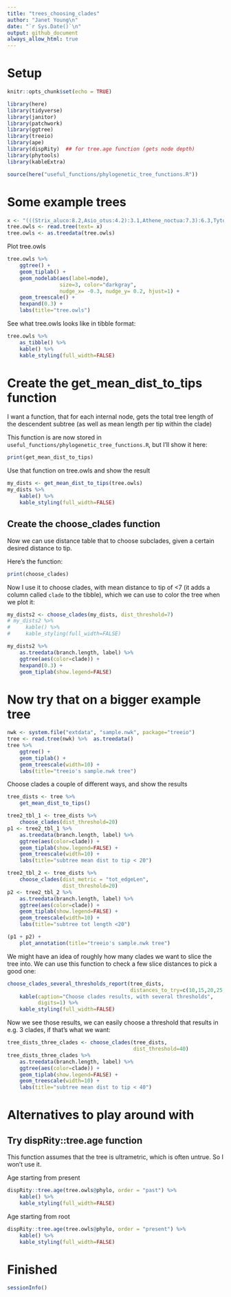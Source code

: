 ```yaml
---
title: "trees_choosing_clades"
author: "Janet Young\n"
date: "`r Sys.Date()`\n"
output: github_document
always_allow_html: true
---
```


# Setup

```r
knitr::opts_chunk$set(echo = TRUE)
```

```r
library(here)
library(tidyverse)
library(janitor)
library(patchwork)
library(ggtree)
library(treeio)
library(ape)
library(dispRity)  ## for tree.age function (gets node depth)
library(phytools)
library(kableExtra)

source(here("useful_functions/phylogenetic_tree_functions.R"))
```

# Some example trees

```r
x <- "(((Strix_aluco:8.2,Asio_otus:4.2):3.1,Athene_noctua:7.3):6.3,Tyto_alba:13.5);"
tree.owls <- read.tree(text= x)
tree.owls <- as.treedata(tree.owls)
```



Plot tree.owls

```r
tree.owls %>% 
    ggtree() +
    geom_tiplab() +
    geom_nodelab(aes(label=node), 
                 size=3, color="darkgray",
                 nudge_x= -0.3, nudge_y= 0.2, hjust=1) +
    geom_treescale() +
    hexpand(0.3) +
    labs(title="tree.owls")
```

See what tree.owls looks like in tibble format:

```r
tree.owls %>% 
    as_tibble() %>% 
    kable() %>% 
    kable_styling(full_width=FALSE)
```


# Create the get_mean_dist_to_tips function 

I want a function, that for each internal node, gets the total tree length of the descendent subtree (as well as mean length per tip within the clade)

This function is are now stored in `useful_functions/phylogenetic_tree_functions.R`, but I'll show it here:

```r
print(get_mean_dist_to_tips)
```

Use that function on tree.owls and show the result

  
```r
my_dists <- get_mean_dist_to_tips(tree.owls)
my_dists %>% 
    kable() %>% 
    kable_styling(full_width=FALSE)
```



## Create the choose_clades function

Now we can use distance table that to choose subclades, given a certain desired distance to tip.

Here's the function:

```r
print(choose_clades)
```

Now I use it to choose clades, with mean distance to tip of <7 (it adds a column called `clade` to the tibble), which we can use to color the tree when we plot it:

```r
my_dists2 <- choose_clades(my_dists, dist_threshold=7)
# my_dists2 %>% 
#     kable() %>% 
#     kable_styling(full_width=FALSE)

my_dists2 %>% 
    as.treedata(branch.length, label) %>% 
    ggtree(aes(color=clade)) +
    hexpand(0.3) +
    geom_tiplab(show.legend=FALSE)
```

# Now try that on a bigger example tree

```r
nwk <- system.file("extdata", "sample.nwk", package="treeio")
tree <- read.tree(nwk) %>%  as.treedata()
tree %>% 
    ggtree() +
    geom_tiplab() +
    geom_treescale(width=10) +
    labs(title="treeio's sample.nwk tree")
```

Choose clades a couple of different ways, and show the results

```r
tree_dists <- tree %>% 
    get_mean_dist_to_tips()

tree2_tbl_1 <- tree_dists %>% 
    choose_clades(dist_threshold=20)
p1 <- tree2_tbl_1 %>% 
    as.treedata(branch.length, label) %>% 
    ggtree(aes(color=clade)) +
    geom_tiplab(show.legend=FALSE) +
    geom_treescale(width=10) +
    labs(title="subtree mean dist to tip < 20")

tree2_tbl_2 <- tree_dists %>% 
    choose_clades(dist_metric = "tot_edgeLen", 
                  dist_threshold=20)
p2 <- tree2_tbl_2 %>% 
    as.treedata(branch.length, label) %>% 
    ggtree(aes(color=clade)) +
    geom_tiplab(show.legend=FALSE) +
    geom_treescale(width=10) +
    labs(title="subtree tot length <20")

(p1 + p2) +
    plot_annotation(title="treeio's sample.nwk tree")
```


We might have an idea of roughly how many clades we want to slice the tree into. We can use this function to check a few slice distances to pick a good one:


```r
choose_clades_several_thresholds_report(tree_dists, 
                                        distances_to_try=c(10,15,20,25,30,35,40,45,50)) %>% 
    kable(caption="Choose clades results, with several thresholds",
          digits=1) %>% 
    kable_styling(full_width=FALSE)
```

Now we see those results, we can easily choose a threshold that results in e.g. 3 clades, if that's what we want:

```r
tree_dists_three_clades <- choose_clades(tree_dists, 
                                         dist_threshold=40) 
tree_dists_three_clades %>% 
    as.treedata(branch.length, label) %>% 
    ggtree(aes(color=clade)) +
    geom_tiplab(show.legend=FALSE) +
    geom_treescale(width=10) +
    labs(title="subtree mean dist to tip < 40")
```


# Alternatives to play around with

## Try dispRity::tree.age function

This function assumes that the tree is ultrametric, which is often untrue. So I won't use it.

Age starting from present

```r
dispRity::tree.age(tree.owls@phylo, order = "past") %>% 
    kable() %>% 
    kable_styling(full_width=FALSE)
```

Age starting from root

```r
dispRity::tree.age(tree.owls@phylo, order = "present") %>% 
    kable() %>% 
    kable_styling(full_width=FALSE)
```

# Finished


```r
sessionInfo()
```